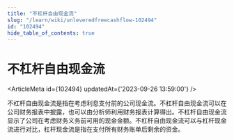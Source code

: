```yaml
---
title: "不杠杆自由现金流"
slug: "/learn/wiki/unleveredfreecashflow-102494"
id: "102494"
hide_table_of_contents: true
---
```



# 不杠杆自由现金流

<ArticleMeta id={102494} updatedAt={'2023-09-26 13:59:00'} />
<div className='border-solid border-b border-t-0 my-4 border-[var(--ifm-color-gray-300)]' />

不杠杆自由现金流是指在考虑利息支付前的公司现金流。不杠杆自由现金流可以在公司财务报表中披露，也可以由分析师利用财务报表计算得出。不杠杆自由现金流显示了公司在考虑财务义务前可用的现金金额。不杠杆自由现金流可以与杠杆现金流进行对比，杠杆现金流是指在支付所有财务账单后剩余的资金。
